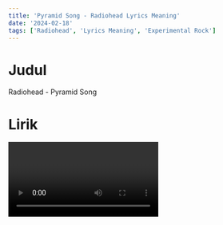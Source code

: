 ```yaml
---
title: 'Pyramid Song - Radiohead Lyrics Meaning'
date: '2024-02-18'
tags: ['Radiohead', 'Lyrics Meaning', 'Experimental Rock']
---
```


# Judul

Radiohead - Pyramid Song

# Lirik

<Video id='3M_Gg1xAHE4' />

**Verse 1**

> **I jumped in the river and what did I see?**

> _Aku melompat ke sungai dan apa yang kulihat?_

> **Black-eyed angels swam with me**

> _Malaikat bermata hitam berenang bersamaku_

> **A moon full of stars and astral cars**

> _Bulan penuh bintang dan mobil-mobil astral_

> **All the figures I used to see**

> _Semua sosok yang dulu biasa kulihat_

**Penjelasan:**

Menggambarkan pengalaman spiritual atau kejadian gaib di mana penyanyi melompat ke sungai dan melihat entitas supernatural, seperti malaikat bermata hitam.

**Chorus**

> **All my lovers were there with me**

> _Semua kekasihku ada bersamaku_

> **All my past and futures**

> _Semua masa lalu dan masa depanku_

> **And we all went to heaven in a little row boat**

> _Dan kita semua pergi ke surga dengan perahu kecil_

> **There was nothing to fear and nothing to doubt**

> _Tak ada yang harus ditakuti dan tak ada yang diragukan_

**Penjelasan:**

Merupakan penggambaran pertemuan dengan orang-orang yang pernah dicintai, serta momen transcendent di mana semua kekhawatiran dan keraguan hilang.

**Verse 2**

> **I jumped into the river, what did I see?**

> _Aku melompat ke sungai, apa yang kulihat?_

> **Black-eyed angels swam with me**

> _Malaikat bermata hitam berenang bersamaku_

> **A moon full of stars and astral cars**

> _Bulan penuh bintang dan mobil-mobil astral_

> **All the figures I used to see**

> _Semua sosok yang dulu biasa kulihat_

**Penjelasan:**

Mengulang pengalaman spiritual atau penglihatan gaib yang serupa dengan yang disampaikan dalam verse pertama.

**Bridge**

> **Let's go down the waterfall**

> _Ayo pergi ke air terjun_

> **Think about it, you'll be okay**

> _Pikirkanlah itu, kau akan baik-baik saja_

> **I'm working for the church while your life falls apart**

> _Aku bekerja untuk gereja sementara hidupmu runtuh_

> **They're all business, they're all, let's go down the waterfall**

> _Mereka semua bisnis, mari pergi ke air terjun_

**Penjelasan:**

Menggambarkan perjalanan spiritual atau pengalaman transenden, dengan referensi pada gereja dan perubahan hidup.

# List Vocabularies/Phrases

| **English**     | **Translate**                                |
| --------------- | -------------------------------------------- |
| Jumped in       | melompat ke (jumpt in)                       |
| River           | sungai (river)                               |
| Black-eyed      | bermata hitam (blak-aided)                   |
| Angels          | malaikat (eynjels)                           |
| Swam with       | berenang bersama (swam wit)                  |
| Moon            | bulan (mun)                                  |
| Full of stars   | penuh bintang (ful of stars)                 |
| Astral cars     | mobil-mobil astral (astral cars)             |
| Figures         | sosok (figyurs)                              |
| Lovers          | kekasih (lavers)                             |
| Past            | masa lalu (past)                             |
| Futures         | masa depan (fyuchers)                        |
| Went to         | pergi ke (went to)                           |
| Heaven          | surga (hevn)                                 |
| Little row boat | perahu kecil (litol ro boht)                 |
| Nothing to fear | tak ada yang harus ditakuti (nat-ing tu fir) |
| Nothing to      | tak ada yang diragukan (nat-ing tu)          |
| Doubt           |                                              |
| Waterfall       | air terjun (wotrfol)                         |
| Think about it  | pikirkanlah itu (thing abaut it)             |
| You'll be okay  | kau akan baik-baik saja (yul bi okai)        |
| Working for     | bekerja untuk (working for)                  |
| Church          | gereja (church)                              |
| Life falls      | hidupmu runtuh (laif fols)                   |
| Apart           |                                              |
| Business        | bisnis (biznes)                              |

_AI Generated Article_
